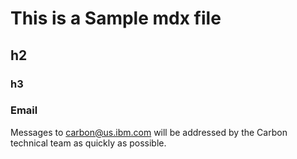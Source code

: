 
# This is a Sample mdx file

## h2

### h3

<ColorPalette />


<ColorPalette />

### Email

Messages to carbon@us.ibm.com will be addressed by the Carbon technical team
as quickly as possible.
